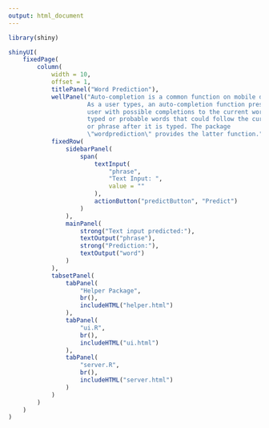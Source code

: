 ```yaml
---
output: html_document
---
```


```r

library(shiny)

shinyUI(
    fixedPage(
        column(
            width = 10,
            offset = 1,
            titlePanel("Word Prediction"),
            wellPanel("Auto-completion is a common function on mobile devices. 
                      As a user types, an auto-completion function presents that 
                      user with possible completions to the current word being 
                      typed or probable words that could follow the current word 
                      or phrase after it is typed. The package 
                      \"wordprediction\" provides the latter function."),
            fixedRow(
                sidebarPanel(
                    span(
                        textInput(
                            "phrase",
                            "Text Input: ",
                            value = ""
                        ),
                        actionButton("predictButton", "Predict")
                    )
                ),
                mainPanel(
                    strong("Text input predicted:"),
                    textOutput("phrase"),
                    strong("Prediction:"),
                    textOutput("word")
                )
            ),
            tabsetPanel(
                tabPanel(
                    "Helper Package",
                    br(),
                    includeHTML("helper.html")
                ),
                tabPanel(
                    "ui.R",
                    br(),
                    includeHTML("ui.html")
                ),
                tabPanel(
                    "server.R",
                    br(),
                    includeHTML("server.html")
                )
            )
        )
    )
)

```
